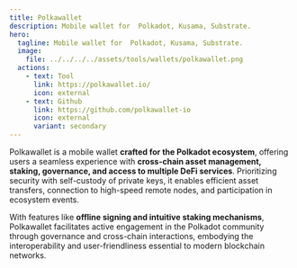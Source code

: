 ```yaml
---
title: Polkawallet
description: Mobile wallet for  Polkadot, Kusama, Substrate.
hero:
  tagline: Mobile wallet for  Polkadot, Kusama, Substrate.
  image: 
    file: ../../../../assets/tools/wallets/polkawallet.png
  actions:
    - text: Tool
      link: https://polkawallet.io/
      icon: external
    - text: Github
      link: https://github.com/polkawallet-io
      icon: external
      variant: secondary
---
```


Polkawallet is a mobile wallet **crafted for the Polkadot ecosystem**, offering users a seamless experience with **cross-chain asset management, staking, governance, and access to multiple DeFi services**. Prioritizing security with self-custody of private keys, it enables efficient asset transfers, connection to high-speed remote nodes, and participation in ecosystem events.

With features like **offline signing and intuitive staking mechanisms**, Polkawallet facilitates active engagement in the Polkadot community through governance and cross-chain interactions, embodying the interoperability and user-friendliness essential to modern blockchain networks.